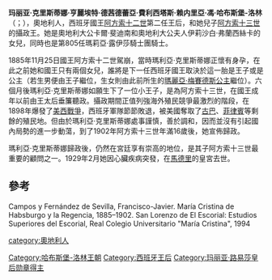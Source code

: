 {{Otheruse|奧地利的瑪麗亞·克里斯蒂娜}}
{{Infobox royalty
| name         = 奧地利的瑪麗亞·克里斯蒂娜
| image        = Queenspainmc.jpg
| succession   = [[西班牙君主配偶列表|西班牙王后]]
| consort      = yes
| reign        = 1879年11月29日 – 1885年11月25日
| predecessor = [[奧爾良公主梅塞德斯|奧爾良公主梅塞德斯]]
| successor = [[维多利亚·欧亨尼亚_(巴腾堡)|巴腾堡的维多利亚·欧亨尼亚]]
| birth_date   = {{birth date|1858|7|21|df=y}}
| birth_place  = {{flag|Austrian Empire}}[[布爾諾|布爾諾]]
| death_date   = {{death date and age|1929|2|6|1858|7|21|df=y}}
| death_place  = {{SPA}}[[马德里王宫|马德里王宫]]
| burial_place = [[埃斯科里亚尔修道院|埃斯科里亚尔修道院]]
| spouse       = [[阿方索十二世|阿方索十二世]]
| issue        = [[波旁的瑪麗亞·梅塞德斯|瑪麗亞·梅塞德斯]]<br>[[瑪麗亞·特蕾莎_(西班牙)|瑪麗亞·特蕾莎]]<br>[[阿方索十三世|阿方索十三世]]
| full name    = Maria Christina Henriette Desideria Felicitas Raineria von Habsburg-Lothringen
| house        = [[哈布斯堡-洛林王朝|哈布斯堡-洛林王朝]]
| father       = Archduke Karl Ferdinand of Austria
| mother       = Archduchess Elisabeth Franziska of Austria
| religion     = [[罗马天主教|罗马天主教]]
}}

'''玛丽亚·克里斯蒂娜·亨麗埃特·德茜德蕾亞·費利西塔斯·赖内里亞·馮·哈布斯堡-洛林'''（{{lang-de|Maria Christina Henriette Desideria Felicitas Raineria von Habsburg-Lothringen}}；{{bd|1858年|7月21日|1929年|2月6日}}），奧地利人，西班牙國王[[阿方索十二世|阿方索十二世]]第二任王后，和她兒子[[阿方索十三世|阿方索十三世]]的攝政王。她是奧地利大公卡爾·斐迪南和奧地利大公夫人伊莉沙白·弗蘭西絲卡的女兒，同時也是第805任瑪莉亞·露伊莎騎士團騎士。

1885年11月25日國王阿方索十二世駕崩，當時瑪利亞·克里斯蒂娜正懷有身孕，在此之前她和國王只有兩個女兒，誰將是下一任西班牙國王取決於這一胎是王子或是公主（若生男便由王子繼位，生女則由此前所生的[[波旁的瑪麗亞·梅塞德斯_(1880年－1904年)|瑪麗亞·梅賽德斯公主]]繼位）。六個月後瑪利亞·克里斯蒂娜如願生下了一位小王子，是為阿方索十三世，在國王成年以前由王太后垂簾聽政。攝政期間正值列強海外殖民競爭最激烈的階段，在1898年爆發了[[美西戰爭|美西戰爭]]，西班牙軍隊節節敗退，被美國奪取了[[古巴|古巴]]、[[菲律賓|菲律賓]]等剩餘的殖民地。但由於瑪利亞·克里斯蒂娜處事謹慎，善於調和，因而並沒有引起國內局勢的進一步動蕩，到了1902年阿方索十三世年滿16歲後，她宣佈歸政。

瑪利亞·克里斯蒂娜歸政後，仍然在宮廷享有崇高的地位，是其子阿方索十三世最重要的顧問之一。1929年2月她因心臟疾病突發，在[[馬德里|馬德里]]的皇宮去世。

==參考==
Campos y Fernández de Sevilla, Francisco-Javier. María Cristina de Habsburgo y la Regencia, 1885–1902. San Lorenzo de El Escorial: Estudios Superiores del Escorial, Real Colegio Universitario "María Cristina", 1994

{{DEFAULTSORT: Maria Christina}}
[[category:奧地利人|category:奧地利人]]
[[Category:哈布斯堡-洛林王朝|Category:哈布斯堡-洛林王朝]]
[[Category:西班牙王后|Category:西班牙王后]]
[[Category:玛丽亚·路易莎皇后勋章得主|Category:玛丽亚·路易莎皇后勋章得主]]